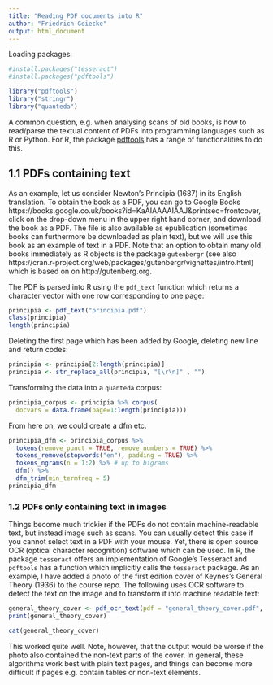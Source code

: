 ```yaml
---
title: "Reading PDF documents into R"
author: "Friedrich Geiecke"
output: html_document
---
```


Loading packages:

```r
#install.packages("tesseract")
#install.packages("pdftools")

library("pdftools")
library("stringr")
library("quanteda")
```


A common question, e.g. when analysing scans of old books, is how to read/parse the textual content of PDFs into programming languages such as R or Python. For R, the package [pdftools](see also https://cran.r-project.org/web/packages/pdftools/pdftools.pdf) has a range of functionalities to do this.

## 1.1 PDFs containing text

As an example, let us consider Newton's Principia (1687) in its English translation. To obtain the book as a PDF, you can go to Google Books https://books.google.co.uk/books?id=KaAIAAAAIAAJ&printsec=frontcover, click on the drop-down menu in the upper right hand corner, and download the book as a PDF. The file is also available as epublication (sometimes books can furthermore be downloaded as plain text), but we will use this book as an example of text in a PDF. Note that an option to obtain many old books immediately as R objects is the package `gutenbergr` (see also https://cran.r-project.org/web/packages/gutenbergr/vignettes/intro.html) which is based on on http://gutenberg.org.

The PDF is parsed into R using the `pdf_text` function which returns a character vector with one row corresponding to one page:

```r
principia <- pdf_text("principia.pdf")
class(principia)
length(principia)
```

Deleting the first page which has been added by Google, deleting new line and return codes:

```r
principia <- principia[2:length(principia)]
principia <- str_replace_all(principia, "[\r\n]" , "")
```

Transforming the data into a `quanteda` corpus:

```r
principia_corpus <- principia %>% corpus(
  docvars = data.frame(page=1:length(principia)))
```

From here on, we could create a dfm etc.

```r
principia_dfm <- principia_corpus %>% 
  tokens(remove_punct = TRUE, remove_numbers = TRUE) %>%
  tokens_remove(stopwords("en"), padding = TRUE) %>%
  tokens_ngrams(n = 1:2) %>% # up to bigrams
  dfm() %>%
  dfm_trim(min_termfreq = 5)
principia_dfm
```

### 1.2 PDFs only containing text in images

Things become much trickier if the PDFs do not contain machine-readable text, but instead image such as scans. You can usually detect this case if you cannot select text in a PDF with your mouse. Yet, there is open source OCR (optical character recognition) software which can be used. In R, the package `tesseract` offers an implementation of Google's Tesseract and `pdftools` has a function which implicitly calls the `tesseract` package. As an example, I have added a photo of the first edition cover of Keynes's General Theory (1936) to the course repo. The following uses OCR software to detect the text on the image and to transform it into machine readable text:

```r
general_theory_cover <- pdf_ocr_text(pdf = "general_theory_cover.pdf", language = "eng", dpi = 300)
print(general_theory_cover)
```
```r
cat(general_theory_cover)
```


This worked quite well. Note, however, that the output would be worse if the photo also contained the non-text parts of the cover. In general, these algorithms work best with plain text pages, and things can become more difficult if pages e.g. contain tables or non-text elements.
